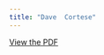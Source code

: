 ```yaml
---
title: "Dave  Cortese"
---
```


[View the PDF](../files/pdfs/role_profiles/senators/district_15_profile.pdf)